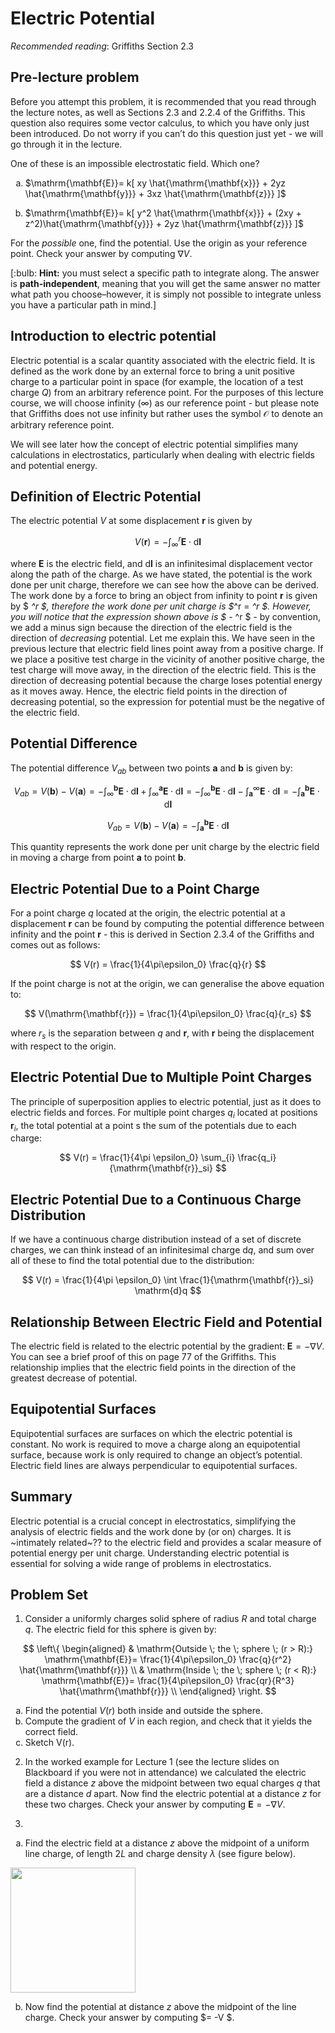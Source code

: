 \newcommand{\l}{\mathrm{\mathbf{l}}}
\newcommand{\E}{\mathrm{\mathbf{E}}}
\newcommand{\F}{\mathrm{\mathbf{F}}}
\newcommand{\r}{\mathrm{\mathbf{r}}}

\newcommand{\x}{\mathrm{\mathbf{x}}}
\newcommand{\y}{\mathrm{\mathbf{y}}}
\newcommand{\z}{\mathrm{\mathbf{z}}}

\newcommand{\a}{\mathrm{\mathbf{a}}}
\newcommand{\b}{\mathrm{\mathbf{b}}}


<!--
This section needs editing:
Little edits here and there to clarify. 
Diagrams? 
Improvements to continuous dist. stuff
Improve intro and outro.
New/reworked pre-and post-lecture problems. 
-->

# Electric Potential

*Recommended reading*: Griffiths Section 2.3

## Pre-lecture problem

Before you attempt this problem, it is recommended that you read through the lecture notes, as well as Sections 2.3 and 2.2.4 of the Griffiths. This question also requires some vector calculus, to which you have only just been introduced. Do not worry if you can't do this question just yet - we will go through it in the lecture. 

One of these is an impossible electrostatic field. Which one?

(a) $\E = k[ xy \hat{\x} + 2yz \hat{\y} + 3xz \hat{\z} ]$

(b) $\E = k[ y^2 \hat{\x} + (2xy + z^2)\hat{\y} + 2yz \hat{\z} ]$

For the *possible* one, find the potential. Use the origin as your reference point. 
Check your answer by computing $\nabla V$.

[:bulb: **Hint:** you must select a specific path to integrate along. The answer is **path-independent**, meaning that you will get the same answer no matter what path you choose--however, it is simply not possible to integrate unless you have a particular path in mind.]



## Introduction to electric potential

Electric potential is a scalar quantity associated with the electric field. It is defined as the work done by an external force to bring a unit positive charge to a particular point in space (for example, the location of a test charge $Q$) from an arbitrary reference point.
For the purposes of this lecture course, we will choose infinity ($\infty$) as our reference point - but please note that Griffiths does not use infinity but rather uses the symbol $\mathcal{O}$ to denote an arbitrary reference point.  

We will see later how the concept of electric potential simplifies many calculations in electrostatics, particularly when dealing with electric fields and potential energy.

## Definition of Electric Potential

The electric potential $V$ at some displacement $\r$ is given by

$$ V(\r) = −\int_{\infty}^r \E \cdot \mathrm{d}\l $$ 


where $\E$ is the electric field, and $\mathrm{d}\l$  is an infinitesimal displacement vector along the path of the charge. As we have stated, the potential is the work done per unit charge, therefore we can see how the above can be derived. The work done by a force to bring an object from infinity to point $\r$ is given by $ \int_\infty^r \F \cdot \mathrm{d}\l$, therefore the work done per unit charge is $\int_\infty^r \frac{\F}{Q} \cdot \mathrm{d}\l = \int_\infty^r \E \cdot \mathrm{d}\l $. However, you will notice that the expression shown above is $ - \int_\infty^r \E \cdot \mathrm{d}\l $ - by convention, we add a minus sign because the direction of the electric field is the direction of *decreasing* potential. Let me explain this. We have seen in the previous lecture that electric field lines point away from a positive charge. If we place a positive test charge in the vicinity of another positive charge, the test charge will move away, in the direction of the electric field. This is the direction of decreasing potential because the charge loses potential energy as it moves away. Hence, the electric field points in the direction of decreasing potential, so the expression for potential must be the negative of the electric field. 

## Potential Difference

The potential difference $V_{ab}$ between two points $\a$ and $\b$ is given by: 

$$ V_{ab} = V(\b) − V(\a) = -\int_{\infty}^{\b} \E \cdot \mathrm{d} \l + \int_{\infty}^{\a} \E \cdot \mathrm{d} \l = -\int_{\infty}^{\b} \E \cdot \mathrm{d} \l - \int_{\a}^{\infty} \E \cdot \mathrm{d} \l =  -\int_{\a}^{\b} \E \cdot \mathrm{d} \l $$


$$ V_{ab} = V(\b) − V(\a) = -\int_{\a}^{\b} \E \cdot \mathrm{d} \l $$

This quantity represents the work done per unit charge by the electric field in moving a charge from point $\a$ to point $\b$. 

## Electric Potential Due to a Point Charge

For a point charge $q$ located at the origin, the electric potential at a displacement $\r$ can be found by computing the potential difference between infinity and the point $\r$ - this is derived in Section 2.3.4 of the Griffiths and comes out as follows: 

<!--
that is, the work done per unit charge in bringing a test charge from infinity to point $\r$. Try using the expression for $V_{ab}$ above to do this - you can use $\mathrm{d}\r$ as the displacement vector $\mathrm{d}\l$. You should find that the potential due to a point charge is:-->


$$ V(r) = \frac{1}{4\pi\epsilon_0} \frac{q}{r} $$ 

If the point charge is not at the origin, we can generalise the above equation to:

$$ V(\r) = \frac{1}{4\pi\epsilon_0} \frac{q}{r_s} $$ 

where $r_s$ is the separation between $q$ and $\r$, with $\r$ being the displacement with respect to the origin. 

## Electric Potential Due to Multiple Point Charges

The principle of superposition applies to electric potential, just as it does to electric fields and forces. For multiple point charges $q_i$ located at positions $\r_i$, the total potential at a point \r is the sum of the potentials due to each charge: 

$$ V(r) = \frac{1}{4\pi \epsilon_0} \sum_{i} \frac{q_i}{\r_si} $$

## Electric Potential Due to a Continuous Charge Distribution 

If we have a continuous charge distribution instead of a set of discrete charges, we can think instead of an infinitesimal charge $\mathrm{d}q$, and sum over all of these to find the total potential due to the distribution: 

$$ V(r) = \frac{1}{4\pi \epsilon_0} \int \frac{1}{\r_si} \mathrm{d}q $$


<!--
This bit needs more added, including the volume charge distribution and the definitions of the notation. 
-->

## Relationship Between Electric Field and Potential

The electric field is related to the electric potential by the gradient: $\E = -\nabla V$. You can see a brief proof of this on page 77 of the Griffiths. This relationship implies that the electric field points in the direction of the greatest decrease of potential.


## Equipotential Surfaces

Equipotential surfaces are surfaces on which the electric potential is constant. No work is required to move a charge along an equipotential surface, because work is only required to change an object's potential. Electric field lines are always perpendicular to equipotential surfaces.


<!--
ADD COMMENT HERE 
-->

## Summary
Electric potential is a crucial concept in electrostatics, simplifying the analysis of electric fields and the work done by (or on) charges. It is ~intimately related~?? to the electric field and provides a scalar measure of potential energy per unit charge. Understanding electric potential is essential for solving a wide range of problems in electrostatics.

## Problem Set

1) Consider a uniformly charges solid sphere of radius $R$ and total charge $q$. The electric field for this sphere is given by: 

$$
\left\{
    \begin{aligned}
         & \mathrm{Outside \; the \; sphere \; (r > R):} \E = \frac{1}{4\pi\epsilon_0} \frac{q}{r^2} \hat{\r}  \\
         & \mathrm{Inside \; the \; sphere \; (r < R):}  \E = \frac{1}{4\pi\epsilon_0} \frac{qr}{R^3} \hat{\r} \\
    \end{aligned}
\right.
$$

(a) Find the potential $V(r)$ both inside and outside the sphere. 
(b) Compute the gradient of $V$ in each region, and check that it yields the correct field.
(c) Sketch V(r). 

<!--
this problem is an adapted version of Griffiths 3E problem 2.21
-->

2) In the worked example for Lecture 1 (see the lecture slides on Blackboard if you were not in attendance) we calculated the electric field a distance $z$ above the midpoint between two equal charges $q$ that are a distance $d$ apart. Now find the electric potential at a distance $z$ for these two charges. 
Check your answer by computing $\E = -\nabla V$.

<!--
this problem is an adapted version of Griffiths 3E problem 2.25(a)
-->

3) 
(a) Find the electric field at a distance $z$ above the midpoint of a uniform line charge, of length $2L$ and charge density $\lambda$ (see figure below).

![](Figures/L2_prob3){width=200}

(b) Now find the potential at distance $z$ above the midpoint of the line charge. Check your answer by computing $\E = -\nabla V $. 

 
<!--
this problem is an adapted version of Griffiths 3E problem 2.25(b)
-->

